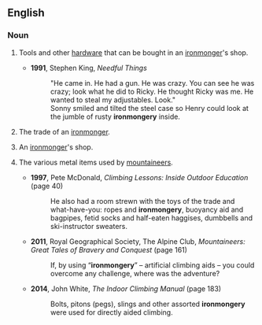 ==English==

===Noun===
{{en-noun|~}}

# {{lb|en|dated|British|uncountable}} Tools and other [[hardware]] that can be bought in an [[ironmonger]]'s shop.
#* '''1991''', Stephen King, ''Needful Things''
#*: "He came in. He had a gun. He was crazy. You can see he was crazy; look what he did to Ricky. He thought Ricky was me. He wanted to steal my adjustables. Look."<br>Sonny smiled and tilted the steel case so Henry could look at the jumble of rusty '''ironmongery''' inside.
# {{lb|en|British|uncountable}} The trade of an [[ironmonger]].
# {{lb|en|British|countable}} An [[ironmonger]]'s shop.
# {{lb|en|slang|uncountable}} The various metal items used by [[mountaineer]]s.
#* '''1997''', Pete McDonald, ''Climbing Lessons: Inside Outdoor Education'' (page 40)
#*: He also had a room strewn with the toys of the trade and what-have-you: ropes and '''ironmongery''', buoyancy aid and bagpipes, fetid socks and half-eaten haggises, dumbbells and ski-instructor sweaters.
#* '''2011''', Royal Geographical Society, ‎The Alpine Club, ''Mountaineers: Great Tales of Bravery and Conquest'' (page 161)
#*: If, by using “'''ironmongery'''” – artificial climbing aids – you could overcome any challenge, where was the adventure?
#* '''2014''', John White, ''The Indoor Climbing Manual'' (page 183)
#*: Bolts, pitons (pegs), slings and other assorted '''ironmongery''' were used for directly aided climbing.